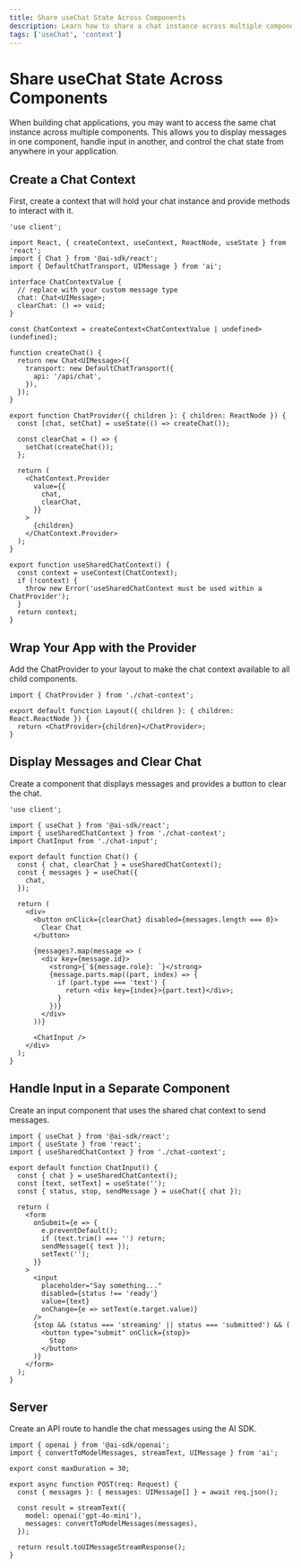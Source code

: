 ```yaml
---
title: Share useChat State Across Components
description: Learn how to share a chat instance across multiple components with useChat and easily reset the chat.
tags: ['useChat', 'context']
---
```


# Share useChat State Across Components

When building chat applications, you may want to access the same chat instance across multiple components. This allows you to display messages in one component, handle input in another, and control the chat state from anywhere in your application.

## Create a Chat Context

First, create a context that will hold your chat instance and provide methods to interact with it.

```tsx filename='app/chat-context.tsx'
'use client';

import React, { createContext, useContext, ReactNode, useState } from 'react';
import { Chat } from '@ai-sdk/react';
import { DefaultChatTransport, UIMessage } from 'ai';

interface ChatContextValue {
  // replace with your custom message type
  chat: Chat<UIMessage>;
  clearChat: () => void;
}

const ChatContext = createContext<ChatContextValue | undefined>(undefined);

function createChat() {
  return new Chat<UIMessage>({
    transport: new DefaultChatTransport({
      api: '/api/chat',
    }),
  });
}

export function ChatProvider({ children }: { children: ReactNode }) {
  const [chat, setChat] = useState(() => createChat());

  const clearChat = () => {
    setChat(createChat());
  };

  return (
    <ChatContext.Provider
      value={{
        chat,
        clearChat,
      }}
    >
      {children}
    </ChatContext.Provider>
  );
}

export function useSharedChatContext() {
  const context = useContext(ChatContext);
  if (!context) {
    throw new Error('useSharedChatContext must be used within a ChatProvider');
  }
  return context;
}
```

## Wrap Your App with the Provider

Add the ChatProvider to your layout to make the chat context available to all child components.

```tsx filename='app/layout.tsx'
import { ChatProvider } from './chat-context';

export default function Layout({ children }: { children: React.ReactNode }) {
  return <ChatProvider>{children}</ChatProvider>;
}
```

## Display Messages and Clear Chat

Create a component that displays messages and provides a button to clear the chat.

```tsx filename='app/page.tsx'
'use client';

import { useChat } from '@ai-sdk/react';
import { useSharedChatContext } from './chat-context';
import ChatInput from './chat-input';

export default function Chat() {
  const { chat, clearChat } = useSharedChatContext();
  const { messages } = useChat({
    chat,
  });

  return (
    <div>
      <button onClick={clearChat} disabled={messages.length === 0}>
        Clear Chat
      </button>

      {messages?.map(message => (
        <div key={message.id}>
          <strong>{`${message.role}: `}</strong>
          {message.parts.map((part, index) => {
            if (part.type === 'text') {
              return <div key={index}>{part.text}</div>;
            }
          })}
        </div>
      ))}

      <ChatInput />
    </div>
  );
}
```

## Handle Input in a Separate Component

Create an input component that uses the shared chat context to send messages.

```tsx filename='app/chat-input.tsx'
import { useChat } from '@ai-sdk/react';
import { useState } from 'react';
import { useSharedChatContext } from './chat-context';

export default function ChatInput() {
  const { chat } = useSharedChatContext();
  const [text, setText] = useState('');
  const { status, stop, sendMessage } = useChat({ chat });

  return (
    <form
      onSubmit={e => {
        e.preventDefault();
        if (text.trim() === '') return;
        sendMessage({ text });
        setText('');
      }}
    >
      <input
        placeholder="Say something..."
        disabled={status !== 'ready'}
        value={text}
        onChange={e => setText(e.target.value)}
      />
      {stop && (status === 'streaming' || status === 'submitted') && (
        <button type="submit" onClick={stop}>
          Stop
        </button>
      )}
    </form>
  );
}
```

## Server

Create an API route to handle the chat messages using the AI SDK.

```tsx filename='app/api/chat/route.ts'
import { openai } from '@ai-sdk/openai';
import { convertToModelMessages, streamText, UIMessage } from 'ai';

export const maxDuration = 30;

export async function POST(req: Request) {
  const { messages }: { messages: UIMessage[] } = await req.json();

  const result = streamText({
    model: openai('gpt-4o-mini'),
    messages: convertToModelMessages(messages),
  });

  return result.toUIMessageStreamResponse();
}
```

<GithubLink link="https://github.com/vercel/ai/tree/main/examples/next-openai/app/use-chat-shared-context" />
